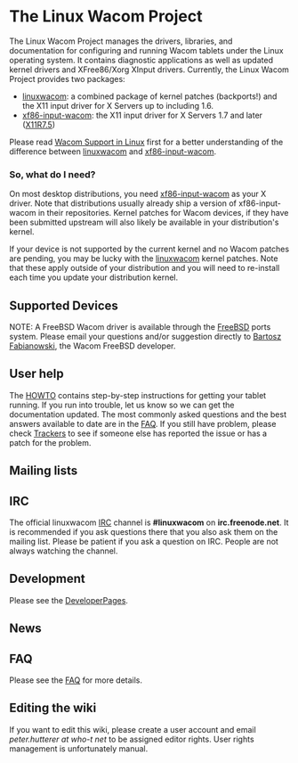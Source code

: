 = The Linux Wacom Project =

The Linux Wacom Project manages the drivers, libraries, and documentation for configuring and running Wacom tablets under the Linux operating system. It contains diagnostic applications as well as updated kernel drivers and XFree86/Xorg XInput drivers. Currently, the Linux Wacom Project provides two packages:

* [[linuxwacom]]: a combined package of kernel patches (backports!) and the X11 input driver for X Servers up to including 1.6.
* [[xf86-input-wacom]]: the X11 input driver for X Servers 1.7 and later ([http://who-t.blogspot.com/2009/10/x11r75-released-but-what-is-it.html X11R7.5])

Please read [http://who-t.blogspot.com/2010/09/wacom-support-in-linux.html Wacom Support in Linux] first for a better understanding of the difference between [[linuxwacom]] and [[xf86-input-wacom]].

=== So, what do I need? ===
On most desktop distributions, you need [[xf86-input-wacom]] as your X driver. Note that distributions usually already ship a version of xf86-input-wacom in their repositories. Kernel patches for Wacom devices, if they have been submitted upstream will also likely be available in your distribution's kernel.

If your device is not supported by the current kernel and no Wacom patches are pending, you may be lucky with the [[linuxwacom]] kernel patches. Note that these apply outside of your distribution and you will need to re-install each time you update your distribution kernel.


== Supported Devices ==
{{:Supported Devices}}

NOTE: A FreeBSD Wacom driver is available through the [http://www.freshports.org/x11-drivers/input-wacom FreeBSD] ports system. Please email your questions and/or suggestion directly to [mailto:freebsd@chillt.de?subject=WACOM Bartosz Fabianowski], the Wacom FreeBSD developer.

== User help ==
The [[HOWTO]] contains step-by-step instructions for getting your tablet running. If you run into trouble, let us know so we can get the documentation updated.
The most commonly asked questions and the best answers available to date are in the [[FAQ]]. If you still have problem, please check [http://sourceforge.net/tracker/?group_id=69596 Trackers] to see if someone else has reported the issue or has a patch for the problem.

== Mailing lists ==
{{:Mailing lists}}

== IRC ==
The official linuxwacom [[Irc|IRC]] channel is '''#linuxwacom''' on '''irc.freenode.net'''.  It is recommended if you ask questions there that you also ask them on the mailing list.  Please be patient if you ask a question on IRC.  People are not always watching the channel.

== Development ==
Please see the [[DeveloperPages]].

== News ==
{{:News}}

== FAQ ==
Please see the [[FAQ]] for more details.


== Editing the wiki ==
If you want to edit this wiki, please create a user account and email ''peter.hutterer at who-t net'' to be assigned editor rights. User rights management is unfortunately manual.